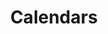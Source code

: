 ---
title: Calendars
sidebarTitle: The calendar object
description: Calendars describe the specific calendars available to your customers. Calendars are populated with `Events`.
openapi-schema: calendar
---